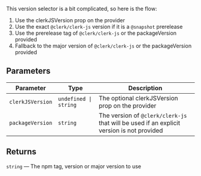 This version selector is a bit complicated, so here is the flow:

1. Use the clerkJSVersion prop on the provider
2. Use the exact `@clerk/clerk-js` version if it is a `@snapshot` prerelease
3. Use the prerelease tag of `@clerk/clerk-js` or the packageVersion provided
4. Fallback to the major version of `@clerk/clerk-js` or the packageVersion provided

## Parameters

| Parameter        | Type                             | Description                                                                               |
| ---------------- | -------------------------------- | ----------------------------------------------------------------------------------------- |
| `clerkJSVersion` | <code>undefined \| string</code> | The optional clerkJSVersion prop on the provider                                          |
| `packageVersion` | `string`                         | The version of `@clerk/clerk-js` that will be used if an explicit version is not provided |

## Returns

`string` — The npm tag, version or major version to use
